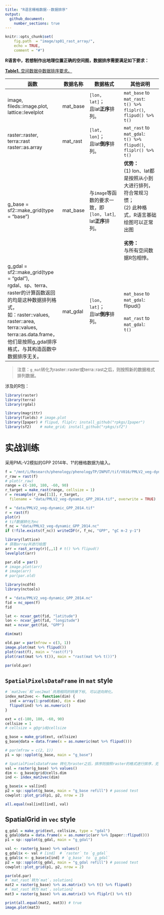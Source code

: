```yaml
---
title: "R语言栅格数据--数据排序"
output: 
  github_document:
    number_sections: true
---
```


```r
knitr::opts_chunk$set(
    fig.path  = "image/sp01_rast_array/",
    echo = TRUE, 
    comment = "#")
```

**R语言中，若想制作出地理位置正确的空间图，数据排序需要满足如下要求：**

<u>**Table1.** 空间数据中数据排序要求。</u>

| 函数                                                         | 数据名称 | 数据格式                                                     | 其他说明                                                     |
| ------------------------------------------------------------ | -------- | ------------------------------------------------------------ | ------------------------------------------------------------ |
| image, fileds::image.plot, lattice::levelplot                | mat_base | `[lon, lat]`；<br/>且lat**正序**排列。                       | `mat_base` to `mat_rast`:<br />`t() %>% fliplr()`, `flipud() %>% t()` |
| raster::raster, terra::rast<br />raster::as.array            | mat_rast | `[lat, lon]`；<br/>且lat**倒序**排列。                       | `mat_rast` to `mat_gdal`:<br />`t() %>% flipud()`, `fliplr() %>% t()` |
| g_base = sf2::make_grid(type = "base")                       | mat_base | 与`image`等函数的要求一致，即<br/>`[lon, lat]`, <br />lat**正序**排列。 | **优势：**<br/>(1) lon、lat都是按照从小到大进行排列，符合常规习惯；<br/> (2) 此种格式，R语言基础绘图可以正常出图<br /><br />**劣势：**<br/>与所有空间数据R包相悖。 |
| g_gdal = sf2::make_grid(type = "gdal"), <br/>rgdal、sp、terra、raster的计算函数返回的均是这种数据排列格式，<br />如：raster::values, raster::area, terra::values, terra::as.data.frame，他们是按照g_gdal排序格式，与其构造函数中数据排序无关。 | mat_gdal | `[lon, lat]`；<br/>且lat**倒序**排列。                       | `mat_base` to `mat_gdal`:<br />flipud()<br /><br />`mat_rast` to `mat_gdal`:<br />`t()` |

> 注意：`g_mat`转化为raster::raster或terra::rast之后，则按照新的数据格式排列数据。

涉及的R包：

```r
library(raster)
library(terra)
library(rgdal)

library(magrittr)
library(fields) # image.plot
library(Ipaper) # flipud, fliplr; install_github("rpkgs/Ipaper")
library(sf2)    # make_grid; install_github("rpkgs/sf2")
```

# 实战训练

采用PML-V2模拟的GPP 2014年、1°的栅格数据为输入。

```r
f = "/mnt/i/Research/phenology/phenologyTP/INPUT/tif/V016/PMLV2_veg-dynamic_2014-01-01.tif"
r_raw = rast(f)
# plot(r_raw)
range = c(-180, 180, -60, 90)
r_target = make_rast(range, cellsize = 1)
r = resample(r_raw[[1]], r_target, 
  filename = "data/PMLV2_veg-dynamic_GPP_2014.tif", overwrite = TRUE)
```

```r
f = "data/PMLV2_veg-dynamic_GPP_2014.tif"
r = rast(f)
plot(r)
# tif数据转化为nc
f_nc = "data/PMLV2_veg-dynamic_GPP_2014.nc"
if (!file.exists(f_nc)) writeCDF(r, f_nc, "GPP", "gC m-2 y-1")
```

```r
library(lattice)
# 获取array并进行绘图
arr = rast_array(r)[,,1] # t() %>% flipud()
levelplot(arr)

par.old = par()
# image.plot(arr)
# image(arr)
# par(par.old)
```

```r
library(ncdf4)
library(nctools)

f = "data/PMLV2_veg-dynamic_GPP_2014.nc"
fid = nc_open(f)
fid

lat <- ncvar_get(fid, "latitude")
lon <- ncvar_get(fid, "longitude")
mat = ncvar_get(fid, "GPP")

dim(mat)

old.par = par(mfrow = c(3, 1))
image.plot(mat %>% flipud())
plot(rast(f), main = "rast(f)")
plot(rast(mat %>% t()), main = "rast(mat %>% t())")

par(old.par)
```

## `SpatialPixelsDataFrame` in `mat` style

```r
# `mat2vec`和`vec2mat`共用相同的转换下标, 可以逆向转化。
index_mat2vec <- function(dim) {
  ind = array(1:prod(dim), dim = dim)
  flipud(ind) %>% as.numeric()  
}
```

```r
ext = c(-180, 180, -60, 90)
cellsize = 1
# cellsize = g@grid@cellsize

g_base = make_grid(ext, cellsize)
g_base@data = data.frame(x = as.numeric(mat %>% flipud()))

# par(mfrow = c(2, 1))
p1 = sp::spplot(g_base, main = "g_base")

# SpatialPixelsDataFrame 转化为raster之后，排序则按照raster的格式进行排序，无论mat或vec格式。
val = raster(g_base) %>% values()
dim <- g_base@grid@cells.dim
ind <- index_mat2vec(dim)

g_base$x = val[ind]
p2 = sp::spplot(g_base, main = "g_base refill") # passed test
cowplot::plot_grid(p1, p2, nrow = 2)

all.equal(val[ind][ind], val)
```

## SpatialGrid in `vec` style

```r
g_gdal = make_grid(ext, cellsize, type = "gdal")
g_gdal@data = data.frame(x = as.numeric(arr %>% Ipaper::flipud()))
p1 = sp::spplot(g_gdal, main = "g_gdal")

val <- raster(g_base) %>% values()
g_gdal$x <- val # [ind]  # `raster` to `g_gdal`
g_gdal$x <- g_base$x[ind] # `g_base` to `g_gdal`
p2 = sp::spplot(g_gdal, main = "g_gdal refill") # passed test
cowplot::plot_grid(p1, p2, nrow = 2)

par(old.par)
# `mat_rast`转为`mat`，solution1
mat2 = raster(g_base) %>% as.matrix() %>% t() %>% flipud()
# `mat_rast`转为`mat`，solution2
mat3 = raster(g_base) %>% as.matrix() %>% fliplr() %>% t()

print(all.equal(mat2, mat3)) # true
image.plot(mat3)
```
